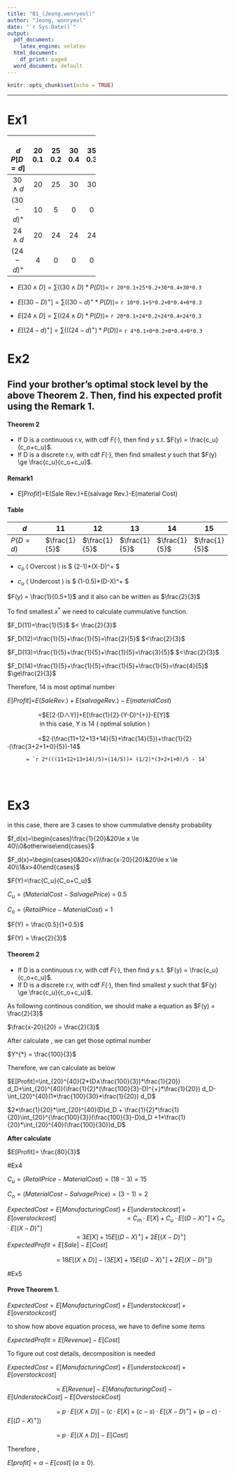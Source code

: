 ```yaml
---
title: "B1_(Jeong,wonryeol)"
author: "Jeong, wonryeol"
date: "`r Sys.Date()`"
output:
  pdf_document:
    latex_engine: xelatex
  html_document:
    df_print: paged
  word_document: default
---
```


```r
knitr::opts_chunk$set(echo = TRUE)
```

---

\vspace{20pt}
# Ex1
\vspace{10pt}

+------------+---+---+---+---+
|　　$d$　   | 20|25 | 30|35 |
|   $P[D=d]$ |0.1|0.2|0.4|0.3|
+:==========:+:=:+:=:+:=:+:=:+
| $30∧d$     | 20|25 |30 |30 |
+------------+---+---+---+---+
|$(30-d)^{+}$|10 |5  |0  |0  |
+------------+---+---+---+---+
|$24∧d$      |20 |24 |24 |24 |
+------------+---+---+---+---+
|$(24-d)^{+}$|4  |0  |0  |0  |
+------------+---+---+---+---+


\vspace{20pt}

 + $E[30∧D] = \sum((30∧D)*P(D)) =$
 `r 20*0.1+25*0.2+30*0.4+30*0.3 `
 
 + $E[(30-D)^+] = \sum((30-d)^+*P(D)) =$ 
 `r 10*0.1+5*0.2+0*0.4+0*0.3 `
 
 + $E[24∧D] = \sum((24∧D)*P(D)) =$
 `r 20*0.1+24*0.2+24*0.4+24*0.3 `
 
 + $E[(24-d)^+] = \sum(((24-d)^+)*P(D)) =$
 `r 4*0.1+0*0.2+0*0.4+0*0.3 `

\vspace{40pt}


# Ex2


## Find your brother's optimal stock level by the above Theorem 2. Then, find his expected profit using the Remark 1.


#### Theorem 2


+ If D is a continuous r.v, with cdf $F(·)$, then find $y$ s.t. $F(y) = \frac{c_u}{c_o+c_u}$.
+ If D is a discrete r.v, with cdf $F(·)$, then find smallest $y$ such that $F(y) \ge \frac{c_u}{c_o+c_u}$.


#### Remark1 

+ $E[Profit]$=E(Sale Rev.)+E(salvage Rev.)-E(material Cost)

\vspace{30pt}

#### Table

\vspace{10pt}

| $d$    |$11$ |$12$ |$13$ |$14$ |$15$ |
|--------|-----|-----|-----|-----|-----|
| $P(D=d)$ | $\frac{1}{5}$ | $\frac{1}{5}$ | $\frac{1}{5}$ | $\frac{1}{5}$ | $\frac{1}{5}$ |

\vspace{10pt}

+ $c_o$ ( Overcost ) is $ (2-1)*(X-D)^+ $ 

+ $c_u$ ( Undercost ) is $ (1-0.5)*(D-X)^+ $ 

\vspace{10pt}

$F(y) =  \frac{1}{0.5+1}$  and it also can be written as $\frac{2}{3}$


\vspace{10pt}

To find smallest $x^*$ we need to calculate cummulative function.

$F_D(11)=\frac{1}{5}$                                                     $< \frac{2}{3}$

$F_D(12)=\frac{1}{5}+\frac{1}{5}=\frac{2}{5}$                             $<\frac{2}{3}$  

$F_D(13)=\frac{1}{5}+\frac{1}{5}+\frac{1}{5}=\frac{3}{5}$                 $<\frac{2}{3}$  

$F_D(14)=\frac{1}{5}+\frac{1}{5}+\frac{1}{5}+\frac{1}{5}=\frac{4}{5}$     $\ge\frac{2}{3}$  


\vspace{20pt}

Therefore, 14 is most optimal number

\vspace{10pt}

\noindent$E[Profit]$=$E(Sale Rev.)+E(salvage Rev.)-E(material Cost)$

　　　　　=$E[2·(D∧Y)]+E[\frac{1}{2}·(Y-D)^{+}]-E[Y]$  
　　　　　
in this case, Y is 14 ( optimal solution )

　　　　　=$2·(\frac{11+12+13+14}{5}+\frac{14}{5})+\frac{1}{2}·(\frac{3+2+1+0}{5})-14$  
        
          = `r 2*(((11+12+13+14)/5)+(14/5))+ (1/2)*(3+2+1+0)/5 - 14`
       
          
          
# Ex3

in this case, there are 3 cases to show cummulative density probability

$f_d(x)=\begin{cases}\frac{1}{20}&20\le x \le 40\\0&otherwise\end{cases}$  

$F_d(x)=\begin{cases}0&20<x\\\frac{x-20}{20}&20\le x \le 40\\1&x>40\end{cases}$ 

\vspace{10pt}
$F(Y)=\frac{C_u}{C_o+C_u}$  

$C_u = (Material Cost - Salvage Price)$ = 0.5

$C_o = (Retail Price - Material Cost)$ = 1

$F(Y) = \frac{0.5}{1+0.5}$

$F(Y) = \frac{2}{3}$

\vspace{10pt}

#### Theorem 2


+ If D is a continuous r.v, with cdf $F(·)$, then find $y$ s.t. $F(y) = \frac{c_u}{c_o+c_u}$.
+ If D is a discrete r.v, with cdf $F(·)$, then find smallest $y$ such that $F(y) \ge \frac{c_u}{c_o+c_u}$.

\vspace{10pt}
As following continous condition, we should make a equation as $F(y) = \frac{2}{3}$

\vspace{10pt}
$\frac{x-20}{20} = \frac{2}{3}$

\vspace{10pt}
After calculate , we can get those optimal number 

\vspace{10pt}
$Y^{*} = \frac{100}{3}$

\vspace{10pt}

Therefore, we can calculate as below 

\vspace{10pt}

$E[Profit]=\int_{20}^{40}(2*(D∧\frac{100}{3})*\frac{1}{20}) d_D+\int_{20}^{40}(\frac{1}{2}*(\frac{100}{3}-D)^{+}*\frac{1}{20}) d_D-\int_{20}^{40}(1*\frac{100}{30}*\frac{1}{20}) d_D$ 

\vspace{10pt}

$2*\frac{1}{20}*\int_{20}^{40}(D)d_D + \frac{1}{2}*\frac{1}{20}\int_{20}^{\frac{100}{3}}(\frac{100}{3}-D)d_D +1*\frac{1}{20}*\int_{20}^{40}(\frac{100}{30})d_D$

\vspace{10pt}

**After calculate**


\vspace{10pt}

$E[Profit]= \frac{80}{3}$ 

\vspace{30pt}

#Ex4

    
  

\vspace{10pt}

$C_u=(Retail Price - Material Cost)=(18-3)=15$
\vspace{10pt}

$C_o=(Material Cost - Salvage Price)=(3-1)=2$
\vspace{10pt}

$Expected Cost = E[Manufacturing Cost] + E[understock cost]  + E[overstock cost ]$ 
　　　　　　　　　　　 = $C_m·E[X]+C_u·E[(D-X)^{+}]+C_o·E[(X-D)^{+}]$  
　　　　　　　　　　　 = $3E[X]+15E[(D-X)^{+}]+2E[(X-D)^{+}]$
\vspace{10pt}
$Expected Profit = E[Sale] - E[Cost]$  

　　　　　　　　= $18E[(X∧D)]-(3E[X]+15E[(D-X)^{+}]+2E[(X-D)^{+}])$  

\vspace{10pt}




#Ex5

#### Prove Theorem 1.

$Expected Cost = E[Manufacturing Cost] + E[understock cost]  + E[overstock cost ]$ 


to show how above equation process, we have to define some items



\begin{itemize}
\item  Selling Price : p
\item  manufacturing cost : c
\item  Salvage value : s
\item  Leftover Cost : h
\item  Demand : D
\item  How many make : X
\end{itemize}

$Expected Profit = E[Revenue] - E[Cost]$

To figure out cost details, decomposition is needed 

$Expected Cost = E[Manufacturing Cost] + E[understock cost]  + E[overstock cost ]$ 


　　　　　　　　= $E[Revenue] - E[Manufacturing Cost] - E[Understock Cost] - E[OverstockCost]$

　　　　　　　　= $p·E[(X∧D)]-(c·E[X]+(c-s)·E[(X-D)^{+}]+(p-c)·E[(D-X)^{+}])$

　　　　　　　　= $p·E[(X∧D)]-E[Cost]$

\vspace{20pt}

Therefore ,  

\vspace{10pt}
$E[profit] = \alpha - E[cost]$  $(\alpha \ge 0)$.





